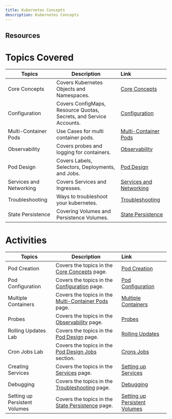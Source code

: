 ```yaml
---
title: Kubernetes Concepts
description: Kubernetes Concepts
---
```


## Resources

<CardGroup>
<MiniCard title="Kubernetes Basics" href="/slides/03-Kubernetes-Basics.pdf">
</MiniCard>
<MiniCard title="OpenShift Overview" href="/slides/OpenShift-Overview.pdf">
</MiniCard>
</CardGroup>

# Topics Covered

| Topics                            | Description         | Link        |
| --------------------------------| ------------------  |:----------- |
| Core Concepts | Covers Kubernetes Objects and Namespaces. | [Core Concepts](../kube-core-concepts/) |
| Configuration | Covers ConfigMaps, Resource Quotas, Secrets, and Service Accounts. | [Configuration](../kube-configuration/) |
| Multi-Container Pods | Use Cases for multi container pods. | [Multi-Container Pods](../kube-multi-container-pods/) |
| Observability | Covers probes and logging for containers. | [Observability](./kube-observability/) |
| Pod Design | Covers Labels, Selectors, Deployments, and Jobs.| [Pod Design](./kube-pod-design/) |
| Services and Networking | Covers Services and Ingresses.  | [Services and Networking](../kube-services-networking/) |
| Troubleshooting| Ways to troubleshoot your kubernetes. | [Troubleshooting](../kube-troubleshooting/) |
| State Persistence| Covering Volumes and Persistence Volumes. | [State Persistence](../kube-state-persistence/) |

# Activities

| Topics                            | Description         | Link        |
| --------------------------------| ------------------  |:----------- |
| Pod Creation | Covers the topics in the [Core Concepts](./kube-core-concepts/) page. | [Pod Creation](./activities/labs/lab1) |
| Pod Configuration | Covers the topics in the [Configuration](./kube-configuration/) page. | [Pod Configuration](./activities/labs/lab2) |
| Multiple Containers | Covers the topics in the [Multi-Container Pods](./kube-multi-container-pods/) page.| [Multiple Containers](./activities/labs/lab3) |
| Probes | Covers the topics in the [Observability](./kube-observability/) page. | [Probes](./activities/labs/lab4) |
| Rolling Updates Lab | Covers the topics in the [Pod Design](./kube-pod-design/) page.  | [Rolling Updates](./activities/labs/lab6) |
| Cron Jobs Lab | Covers the topics in the [Pod Design Jobs](./kube-pod-design#jobs-and-cronjobs) section. | [Crons Jobs](./activities/labs/lab7) |
| Creating Services | Covers the topics in the [Services](./kube-services-networking/) page. | [Setting up Services](./activities/labs/lab8) |
| Debugging | Covers the topics in the [ Troubleshooting](./kube-troubleshooting/) page.  | [Debugging](./activities/labs/lab5) |
| Setting up Persistent Volumes | Covers the topics in the [State Persistence](./kube-state-persistence/) page. | [Setting up Persistent Volumes](./activities/labs/lab10) |

